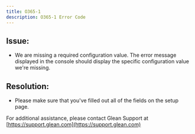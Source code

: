 ```yaml
---
title: O365-1
description: O365-1 Error Code
---
```


## Issue:

- We are missing a required configuration value. The error message displayed in the console should display the specific configuration value we're missing.

## Resolution:

- Please make sure that you've filled out all of the fields on the setup page.

For additional assistance, please contact Glean Support at [https://support.glean.com](https://support.glean.com)
